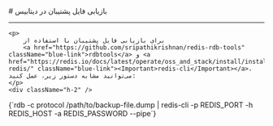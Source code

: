 
<Layout>
# بازیابی فایل پشتیبان در دیتابیس
<hr className="mb-2" />


    <p>
        برای بازیابی فایل پشتیبان با استفاده از
        <a href="https://github.com/sripathikrishnan/redis-rdb-tools" className="blue-link">rdbtools</a> و <a href="https://redis.io/docs/latest/operate/oss_and_stack/install/install-redis/" className="blue-link"><Important>redis-cli</Important></a>، می‌توانید مشابه دستور زیر، عمل کنید:
    </p>    
    <div className="h-2" />
<div dir='ltr'>
    <Highlight className="bash">
        {`rdb -c protocol /path/to/backup-file.dump | redis-cli -p REDIS_PORT -h REDIS_HOST -a REDIS_PASSWORD --pipe`}
    </Highlight>
</div>
        <Asciinema id="restore-redis" />


</Layout>